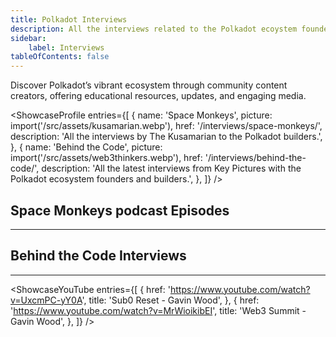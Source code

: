 ```yaml
---
title: Polkadot Interviews
description: All the interviews related to the Polkadot ecoystem founders and builders.
sidebar:
    label: Interviews
tableOfContents: false
---
```



Discover Polkadot’s vibrant ecosystem through community content creators, offering educational resources, updates, and engaging media.

<ShowcaseProfile
  entries={[
    {
      name: 'Space Monkeys',
      picture: import('/src/assets/kusamarian.webp'),
      href: '/interviews/space-monkeys/',
      description: 'All the interviews by The Kusamarian to the Polkadot builders.',
    },
    {
      name: 'Behind the Code',
      picture: import('/src/assets/web3thinkers.webp'),
      href: '/interviews/behind-the-code/',
      description: 'All the latest interviews from Key Pictures with the Polkadot ecosystem founders and builders.',
    },
  ]}
/>


## Space Monkeys podcast Episodes
----------------

 <DirectoryLinks directory="interviews/space-monkeys" limit={10} />

## Behind the Code Interviews
----------------
 <DirectoryLinks directory="interviews/behind-the-code" limit={10} />

<ShowcaseYouTube
  entries={[
    {
      href: 'https://www.youtube.com/watch?v=UxcmPC-yY0A',
      title: 'Sub0 Reset - Gavin Wood',
    },
    {
      href: 'https://www.youtube.com/watch?v=MrWioikibEI',
      title: 'Web3 Summit - Gavin Wood',
    },
  ]}
/>

